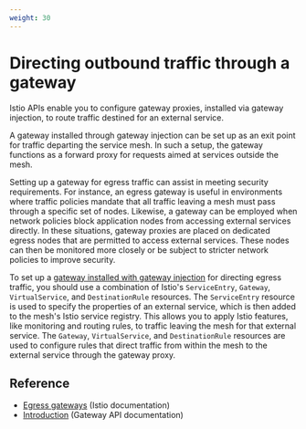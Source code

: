 ```yaml
---
weight: 30
---
```


# Directing outbound traffic through a gateway

Istio APIs enable you to configure gateway proxies, installed via gateway injection, to route traffic destined for an external service.

A gateway installed through gateway injection can be set up as an exit point for traffic departing the service mesh. In such a setup, the gateway functions as a forward proxy for requests aimed at services outside the mesh.

Setting up a gateway for egress traffic can assist in meeting security requirements. For instance, an egress gateway is useful in environments where traffic policies mandate that all traffic leaving a mesh must pass through a specific set of nodes. Likewise, a gateway can be employed when network policies block application nodes from accessing external services directly. In these situations, gateway proxies are placed on dedicated egress nodes that are permitted to access external services. These nodes can then be monitored more closely or be subject to stricter network policies to improve security.

To set up a [gateway installed with gateway injection](../gateway-installation/installing-a-gateway-via-injection.mdx) for directing egress traffic, you should use a combination of Istio's `ServiceEntry`, `Gateway`, `VirtualService`, and `DestinationRule` resources. The `ServiceEntry` resource is used to specify the properties of an external service, which is then added to the mesh's Istio service registry. This allows you to apply Istio features, like monitoring and routing rules, to traffic leaving the mesh for that external service. The `Gateway`, `VirtualService`, and `DestinationRule` resources are used to configure rules that direct traffic from within the mesh to the external service through the gateway proxy.

## Reference

- [Egress gateways](https://istio.io/latest/docs/tasks/traffic-management/egress/egress-gateway/) (Istio documentation)
- [Introduction](https://gateway-api.sigs.k8s.io/) (Gateway API documentation)

<Overview overviewHeaders={[]} />
